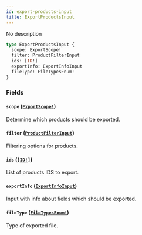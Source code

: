 ```yaml
---
id: export-products-input
title: ExportProductsInput
---
```


No description

```graphql
type ExportProductsInput {
  scope: ExportScope!
  filter: ProductFilterInput
  ids: [ID!]
  exportInfo: ExportInfoInput
  fileType: FileTypesEnum!
}
```

### Fields

#### `scope` ([`ExportScope!`](/docs/developer/api-reference/enums/export-scope))

Determine which products should be exported.

#### `filter` ([`ProductFilterInput`](/docs/developer/api-reference/inputs/product-filter-input))

Filtering options for products.

#### `ids` ([`[ID!]`](/docs/developer/api-reference/scalars/id))

List of products IDS to export.

#### `exportInfo` ([`ExportInfoInput`](/docs/developer/api-reference/inputs/export-info-input))

Input with info about fields which should be exported.

#### `fileType` ([`FileTypesEnum!`](/docs/developer/api-reference/enums/file-types-enum))

Type of exported file.
